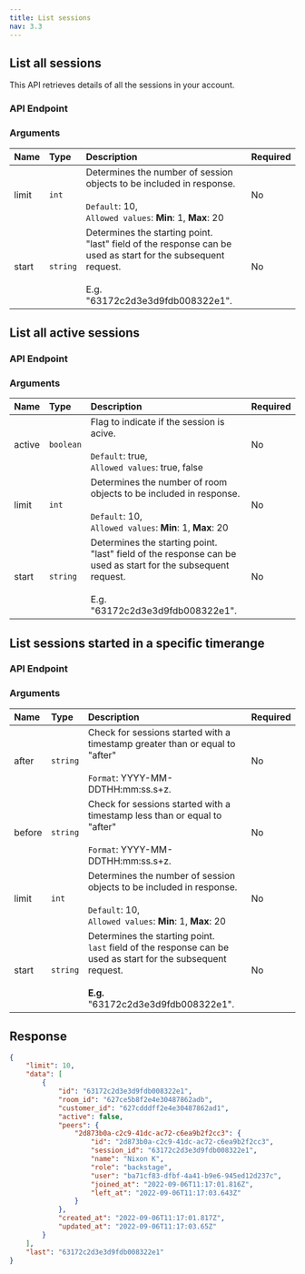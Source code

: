 ```yaml
---
title: List sessions
nav: 3.3
---
```


## List all sessions

This API retrieves details of all the sessions in your account.

### API Endpoint

<GetRequest title="https://api.100ms.live/v2/sessions/" />

### Arguments

| Name        | Type     | Description                                                                                                                                             | Required |
| :---------- | :------- | :------------------------------------------------------------------------------------------------------------------------------------------------------ | :------- |
| limit <br/> | `int`    | Determines the number of session objects to be included in response. <br/><br/>`Default`: 10, <br/>`Allowed values`: **Min**: 1, **Max**: 20            | No       |
| start <br/> | `string` | Determines the starting point. <br/>"last" field of the response can be used as start for the subsequent request. <br/><br/>E.g. "63172c2d3e3d9fdb008322e1". | No       |

## List all active sessions

### API Endpoint

<GetRequest title="https://api.100ms.live/v2/sessions?active={false/true}" />

### Arguments

| Name         | Type      | Description                                                                                                                                             | Required |
| :----------- | :-------- | :------------------------------------------------------------------------------------------------------------------------------------------------------ | :------- |
| active <br/> | `boolean` | Flag to indicate if the session is acive. <br/><br/>`Default`: true, <br/>`Allowed values`: true, false                                                 | No       |
| limit <br/>  | `int`     | Determines the number of room objects to be included in response. <br/><br/>`Default`: 10, <br/>`Allowed values`: **Min**: 1, **Max**: 20               | No       |
| start <br/>  | `string`  | Determines the starting point. <br/>"last" field of the response can be used as start for the subsequent request. <br/><br/>E.g. "63172c2d3e3d9fdb008322e1". | No       |

## List sessions started in a specific timerange

### API Endpoint

<GetRequest title="https://api.100ms.live/v2/sessions?after=2022-01-01T01:00:00.000Z&before=2022-03-31T01:00:00.000Z" />

### Arguments

| Name         | Type     | Description                                                                                                                                                 | Required |
| :----------- | :------- | :---------------------------------------------------------------------------------------------------------------------------------------------------------- | :------- |
| after <br/>  | `string` | Check for sessions started with a timestamp greater than or equal to "after" <br/><br/>`Format`: YYYY-MM-DDTHH:mm:ss.s+z.                                   | No       |
| before <br/> | `string` | Check for sessions started with a timestamp less than or equal to "after" <br/><br/>`Format`: YYYY-MM-DDTHH:mm:ss.s+z.                                      | No       |
| limit <br/>  | `int`    | Determines the number of session objects to be included in response. <br/><br/>`Default`: 10, <br/>`Allowed values`: **Min**: 1, **Max**: 20                | No       |
| start <br/>  | `string` | Determines the starting point. <br/>`last` field of the response can be used as start for the subsequent request. <br/><br/>**E.g.** "63172c2d3e3d9fdb008322e1". | No       |

## Response

```json
{
    "limit": 10,
    "data": [
        {
            "id": "63172c2d3e3d9fdb008322e1",
            "room_id": "627ce5b8f2e4e30487862adb",
            "customer_id": "627cdddff2e4e30487862ad1",
            "active": false,
            "peers": {
                "2d873b0a-c2c9-41dc-ac72-c6ea9b2f2cc3": {
                    "id": "2d873b0a-c2c9-41dc-ac72-c6ea9b2f2cc3",
                    "session_id": "63172c2d3e3d9fdb008322e1",
                    "name": "Nixon K",
                    "role": "backstage",
                    "user": "ba71cf83-dfbf-4a41-b9e6-945ed12d237c",
                    "joined_at": "2022-09-06T11:17:01.816Z",
                    "left_at": "2022-09-06T11:17:03.643Z"
                }
            },
            "created_at": "2022-09-06T11:17:01.817Z",
            "updated_at": "2022-09-06T11:17:03.65Z"
        }
    ],
    "last": "63172c2d3e3d9fdb008322e1"
}
```
